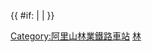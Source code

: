 {{鐵道路線|
| 模板名稱 = 阿里山林鐵路線/祝山線
| 名稱 = [[File:ROC Forestry Bureau Seal.svg|20px]] [[阿里山林業鐵路]][[祝山線]]
| 代表色 = brown
| 背景顏色 = #FFFFFF
| 車站列表 = {{阿里山林鐵路線/祝山線/主線}}
}}{{ #if: {{{1|}}} | | [[Category:阿里山林業鐵路車站]] }}<noinclude>
[[Category:台灣鐵道路線模板|林]]
</noinclude>